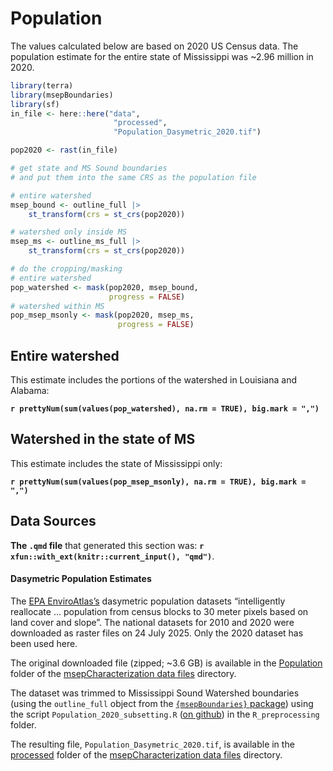 # Population  

The values calculated below are based on 2020 US Census data. The population estimate for the entire state of Mississippi was ~2.96 million in 2020.  

```r
library(terra)
library(msepBoundaries)
library(sf)
in_file <- here::here("data",
                       "processed",
                       "Population_Dasymetric_2020.tif")
```

```r
pop2020 <- rast(in_file)
```

```r
# get state and MS Sound boundaries
# and put them into the same CRS as the population file

# entire watershed
msep_bound <- outline_full |> 
    st_transform(crs = st_crs(pop2020))

# watershed only inside MS
msep_ms <- outline_ms_full |> 
    st_transform(crs = st_crs(pop2020))
```

```r
# do the cropping/masking
# entire watershed
pop_watershed <- mask(pop2020, msep_bound,
                      progress = FALSE)
# watershed within MS
pop_msep_msonly <- mask(pop2020, msep_ms,
                        progress = FALSE)
```


## Entire watershed  

This estimate includes the portions of the watershed in Louisiana and Alabama:    

::: {.summary-numberA}
**`r prettyNum(sum(values(pop_watershed), na.rm = TRUE), big.mark = ",")`**
:::


## Watershed in the state of MS  

This estimate includes the state of Mississippi only:    

::: {.summary-numberA}
**`r prettyNum(sum(values(pop_msep_msonly), na.rm = TRUE), big.mark = ",")`**
:::



## Data Sources  

**The `.qmd` file** that generated this section was: **`r xfun::with_ext(knitr::current_input(), "qmd")`**.  

#### Dasymetric Population Estimates  

The [EPA EnviroAtlas's](https://www.epa.gov/enviroatlas/data-download) dasymetric population datasets "intelligently reallocate ... population from census blocks to 30 meter pixels based on land cover and slope". The national datasets for 2010 and 2020 were downloaded as raster files on 24 July 2025. Only the 2020 dataset has been used here.

The original downloaded file (zipped; ~3.6 GB) is available in the [Population](https://drive.google.com/drive/folders/1EBiRPhoXG1JNPFQDTasVWiJJI2LV6B-Y?usp=drive_link) folder of the [msepCharacterization data files](https://drive.google.com/drive/folders/1Oyyrrjl0ygswBak5gbybVLYf5ENGUHD4?usp=sharing) directory.  

The dataset was trimmed to Mississippi Sound Watershed boundaries (using the `outline_full` object from the [`{msepBoundaries}` package](https://github.com/CMEP-MS/msepBoundaries)) using the script `Population_2020_subsetting.R` ([on github](https://github.com/CMEP-MS/msep_geospatialCharacterization/blob/main/R_preprocessing/Population_2020_subsetting.R)) in the `R_preprocessing` folder. 

The resulting file, `Population_Dasymetric_2020.tif`, is available in the [processed](https://drive.google.com/drive/folders/1vnTANkxh7lsAcTYFBr4sBuevKoYOGQG4?usp=drive_link) folder of the [msepCharacterization data files](https://drive.google.com/drive/folders/1Oyyrrjl0ygswBak5gbybVLYf5ENGUHD4?usp=sharing) directory.  
